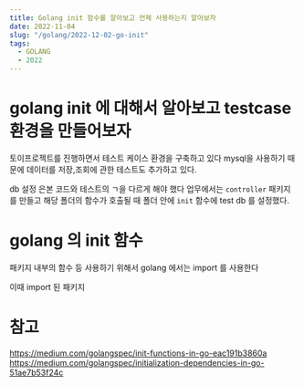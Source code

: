 ```yaml
---
title: Golang init 함수를 알아보고 언제 사용하는지 알아보자
date: 2022-11-04
slug: "/golang/2022-12-02-go-init"
tags:
  - GOLANG
  - 2022
---
```


# golang init 에 대해서 알아보고 testcase 환경을 만들어보자

토이프로젝트를 진행하면서 테스트 케이스 환경을 구축하고 있다
mysql을 사용하기 때문에 데이터를 저장,조회에 관한 테스트도 추가하고 있다.

db 설정 은본 코드와 테스트의 ㄱ을 다르게 해야 했다
업무에서는
`controller` 패키지를 만들고 해당 폴더의 함수가 호출될 때 폴더 안에 `init` 함수에 test db 를 설정했다.

# golang 의 init 함수

패키지 내부의 함수 등 사용하기 위해서 golang 에서는 import 를 사용한다

이때  import 된 패키지

# 참고
https://medium.com/golangspec/init-functions-in-go-eac191b3860a
https://medium.com/golangspec/initialization-dependencies-in-go-51ae7b53f24c